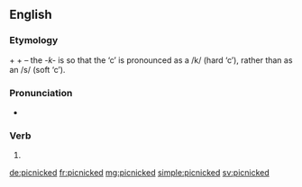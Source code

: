 ==English==

===Etymology===
{{term|picnic|lang=en}} + {{term|-k-|lang=en}} + {{term|-ed|lang=en}} – the ''-k-'' is so that the ‘c’ is pronounced as a /k/ (hard ‘c’), rather than as an /s/ (soft ‘c’).

===Pronunciation===
* {{IPA|/ˈpɪknɪkt/|lang=en}}

===Verb===
{{head|en|verb form}}

# {{en-past of|picnic}}

[[de:picnicked]]
[[fr:picnicked]]
[[mg:picnicked]]
[[simple:picnicked]]
[[sv:picnicked]]